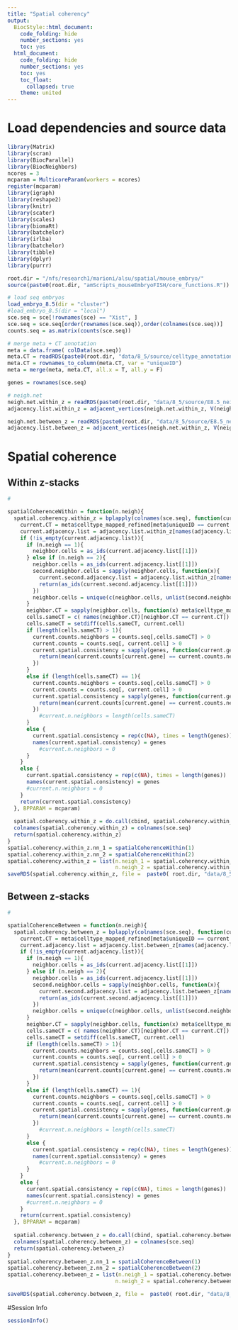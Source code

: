 ```yaml
---
title: "Spatial coherency"
output:
  BiocStyle::html_document:
    code_folding: hide
    number_sections: yes
    toc: yes  
  html_document:
    code_folding: hide
    number_sections: yes
    toc: yes
    toc_float:
      collapsed: true
    theme: united
---
```



# Load dependencies and source data

```r

library(Matrix)
library(scran)
library(BiocParallel)
library(BiocNeighbors)
ncores = 3
mcparam = MulticoreParam(workers = ncores)
register(mcparam)
library(igraph)
library(reshape2)
library(knitr)
library(scater)
library(scales)
library(biomaRt)
library(batchelor)
library(irlba)
library(batchelor)
library(tibble)
library(dplyr)
library(purrr)

root.dir = "/nfs/research1/marioni/alsu/spatial/mouse_embryo/"
source(paste0(root.dir, "amScripts_mouseEmbryoFISH/core_functions.R"))

# load seq embryos
load_embryo_8.5(dir = "cluster")
#load_embryo_8.5(dir = "local")
sce.seq = sce[!rownames(sce) == "Xist", ]
sce.seq = sce.seq[order(rownames(sce.seq)),order(colnames(sce.seq))]
counts.seq = as.matrix(counts(sce.seq))

# merge meta + CT annotation
meta = data.frame( colData(sce.seq))
meta.CT = readRDS(paste0(root.dir, "data/8_5/source/celltype_annotation_refined.Rds"))
meta.CT = rownames_to_column(meta.CT, var = "uniqueID")
meta = merge(meta, meta.CT, all.x = T, all.y = F)

genes = rownames(sce.seq)

# neigh.net
neigh.net.within_z = readRDS(paste0(root.dir, "data/8_5/source/E8.5_neighbourGraph_1.3.Rds"))
adjacency.list.within_z = adjacent_vertices(neigh.net.within_z, V(neigh.net.within_z), mode = "all")

neigh.net.between_z = readRDS(paste0(root.dir, "data/8_5/source/E8.5_neighbourGraph_1.Rds"))
adjacency.list.between_z = adjacent_vertices(neigh.net.within_z, V(neigh.net.within_z), mode = "all")


```

# Spatial coherence

## Within z-stacks

```r
# 

spatialCoherenceWithin = function(n.neigh){
  spatial.coherency.within_z = bplapply(colnames(sce.seq), function(current.cell){
    current.CT = meta$celltype_mapped_refined[meta$uniqueID == current.cell]
    current.adjacency.list = adjacency.list.within_z[names(adjacency.list.within_z) == current.cell]
    if (!is_empty(current.adjacency.list)){
      if (n.neigh == 1){
        neighbor.cells = as_ids(current.adjacency.list[[1]])
      } else if (n.neigh == 2){
        neighbor.cells = as_ids(current.adjacency.list[[1]])
        second.neighbor.cells = sapply(neighbor.cells, function(x){
          current.second.adjacency.list = adjacency.list.within_z[names(adjacency.list.within_z) == x]
          return(as_ids(current.second.adjacency.list[[1]]))
        })
        neighbor.cells = unique(c(neighbor.cells, unlist(second.neighbor.cells)))
      }
      neighbor.CT = sapply(neighbor.cells, function(x) meta$celltype_mapped_refined[meta$uniqueID == x])
      cells.sameCT = c( names(neighbor.CT)[neighbor.CT == current.CT])
      cells.sameCT = setdiff(cells.sameCT, current.cell)
      if (length(cells.sameCT) > 1){
        current.counts.neighbors = counts.seq[,cells.sameCT] > 0
        current.counts = counts.seq[, current.cell] > 0
        current.spatial.consistency = sapply(genes, function(current.gene){
          return(mean(current.counts[current.gene] == current.counts.neighbors[current.gene,]))
        })
      }
      else if (length(cells.sameCT) == 1){
        current.counts.neighbors = counts.seq[,cells.sameCT] > 0
        current.counts = counts.seq[, current.cell] > 0
        current.spatial.consistency = sapply(genes, function(current.gene){
          return(mean(current.counts[current.gene] == current.counts.neighbors[current.gene]))
        })
          #current.n.neighbors = length(cells.sameCT)
      }
      else {
        current.spatial.consistency = rep(c(NA), times = length(genes))
        names(current.spatial.consistency) = genes
          #current.n.neighbors = 0
      }
    }
    else {
      current.spatial.consistency = rep(c(NA), times = length(genes))
      names(current.spatial.consistency) = genes
      #current.n.neighbors = 0
    }
    return(current.spatial.consistency)
  }, BPPARAM = mcparam)
  
  spatial.coherency.within_z = do.call(cbind, spatial.coherency.within_z)
  colnames(spatial.coherency.within_z) = colnames(sce.seq)
  return(spatial.coherency.within_z)
}
spatial.coherency.within_z.nn_1 = spatialCoherenceWithin(1)
spatial.coherency.within_z.nn_2 = spatialCoherenceWithin(2)
spatial.coherency.within_z = list(n.neigh_1 = spatial.coherency.within_z.nn_1, 
                                  n.neigh_2 = spatial.coherency.within_z.nn_2)
saveRDS(spatial.coherency.within_z, file =  paste0( root.dir, "data/8_5/stitching/seq_spatialCoherency_withinZ.rds"))


```

## Between z-stacks

```r
# 

spatialCoherenceBetween = function(n.neigh){
  spatial.coherency.between_z = bplapply(colnames(sce.seq), function(current.cell){
    current.CT = meta$celltype_mapped_refined[meta$uniqueID == current.cell]
    current.adjacency.list = adjacency.list.between_z[names(adjacency.list.between_z) == current.cell]
    if (!is_empty(current.adjacency.list)){
      if (n.neigh == 1){
        neighbor.cells = as_ids(current.adjacency.list[[1]])
      } else if (n.neigh == 2){
        neighbor.cells = as_ids(current.adjacency.list[[1]])
        second.neighbor.cells = sapply(neighbor.cells, function(x){
          current.second.adjacency.list = adjacency.list.between_z[names(adjacency.list.between_z) == x]
          return(as_ids(current.second.adjacency.list[[1]]))
        })
        neighbor.cells = unique(c(neighbor.cells, unlist(second.neighbor.cells)))
      }
      neighbor.CT = sapply(neighbor.cells, function(x) meta$celltype_mapped_refined[meta$uniqueID == x])
      cells.sameCT = c( names(neighbor.CT)[neighbor.CT == current.CT])
      cells.sameCT = setdiff(cells.sameCT, current.cell)
      if (length(cells.sameCT) > 1){
        current.counts.neighbors = counts.seq[,cells.sameCT] > 0
        current.counts = counts.seq[, current.cell] > 0
        current.spatial.consistency = sapply(genes, function(current.gene){
          return(mean(current.counts[current.gene] == current.counts.neighbors[current.gene,]))
        })
      }
      else if (length(cells.sameCT) == 1){
        current.counts.neighbors = counts.seq[,cells.sameCT] > 0
        current.counts = counts.seq[, current.cell] > 0
        current.spatial.consistency = sapply(genes, function(current.gene){
          return(mean(current.counts[current.gene] == current.counts.neighbors[current.gene]))
        })
          #current.n.neighbors = length(cells.sameCT)
      }
      else {
        current.spatial.consistency = rep(c(NA), times = length(genes))
        names(current.spatial.consistency) = genes
          #current.n.neighbors = 0
      }
    }
    else {
      current.spatial.consistency = rep(c(NA), times = length(genes))
      names(current.spatial.consistency) = genes
      #current.n.neighbors = 0
    }
    return(current.spatial.consistency)
  }, BPPARAM = mcparam)
  
  spatial.coherency.between_z = do.call(cbind, spatial.coherency.between_z)
  colnames(spatial.coherency.between_z) = colnames(sce.seq)
  return(spatial.coherency.between_z)
}
spatial.coherency.between_z.nn_1 = spatialCoherenceBetween(1)
spatial.coherency.between_z.nn_2 = spatialCoherenceBetween(2)
spatial.coherency.between_z = list(n.neigh_1 = spatial.coherency.between_z.nn_1, 
                                  n.neigh_2 = spatial.coherency.between_z.nn_2)

saveRDS(spatial.coherency.between_z, file =  paste0( root.dir, "data/8_5/stitching/seq_spatialCoherency_betweenZ.rds"))


```





#Session Info

```r

sessionInfo()

```
